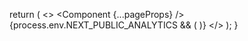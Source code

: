 
  return (
    <>
      <Component {...pageProps} />
      {process.env.NEXT_PUBLIC_ANALYTICS && (
        <Script
          src="https://analytics.aspen.cloud/script.js"
          data-website-id="b67ee66a-f198-4e55-9fab-be86aee0ce86"
        ></Script>
      )}
    </>
  );
}
